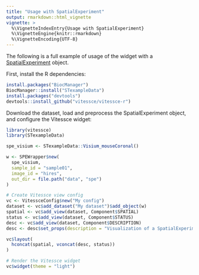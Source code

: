 ```yaml
---
title: "Usage with SpatialExperiment"
output: rmarkdown::html_vignette
vignette: >
  %\VignetteIndexEntry{Usage with SpatialExperiment}
  %\VignetteEngine{knitr::rmarkdown}
  %\VignetteEncoding{UTF-8}
---
```


The following is a full example of usage of the widget with a [SpatialExperiment](https://bioconductor.org/packages/release/bioc/html/SpatialExperiment.html) object.

First, install the R dependencies:

```r
install.packages("BiocManager")
BiocManager::install("STexampleData")
install.packages("devtools")
devtools::install_github("vitessce/vitessce-r")
```

Download the dataset, load and preprocess the SpatialExperiment object, and configure the Vitessce widget:

```r
library(vitessce)
library(STexampleData)

spe_visium <- STexampleData::Visium_mouseCoronal()

w <- SPEWrapper$new(
  spe_visium,
  sample_id = "sample01",
  image_id = "hires",
  out_dir = file.path("data", "spe")
)

# Create Vitessce view config
vc <- VitessceConfig$new("My config")
dataset <- vc$add_dataset("My dataset")$add_object(w)
spatial <- vc$add_view(dataset, Component$SPATIAL)
status <- vc$add_view(dataset, Component$STATUS)
desc <- vc$add_view(dataset, Component$DESCRIPTION)
desc <- desc$set_props(description = "Visualization of a SpatialExperiment object.")

vc$layout(
  hconcat(spatial, vconcat(desc, status))
)

# Render the Vitessce widget
vc$widget(theme = "light")
```



